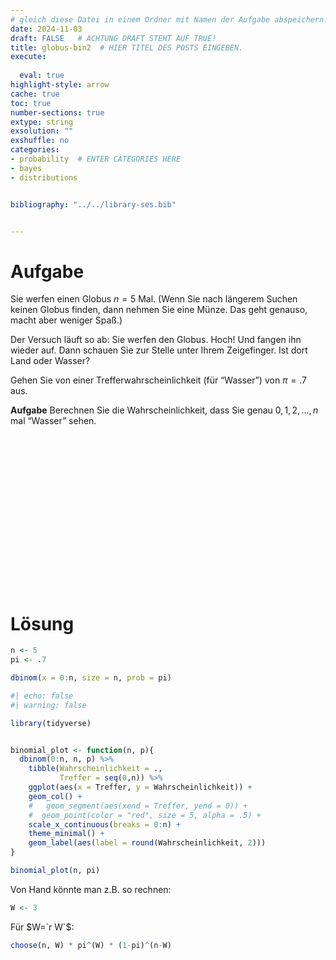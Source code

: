 ```yaml
---
# gleich diese Datei in einem Ordner mit Namen der Aufgabe abspeichern!
date: 2024-11-03
draft: FALSE   # ACHTUNG DRAFT STEHT AUF TRUE!
title: globus-bin2  # HIER TITEL DES POSTS EINGEBEN.
execute: 
  
  eval: true 
highlight-style: arrow 
cache: true
toc: true
number-sections: true
extype: string
exsolution: ""
exshuffle: no
categories:
- probability  # ENTER CATEGORIES HERE
- bayes
- distributions


bibliography: "../../library-ses.bib"


---
```






# Aufgabe 


Sie werfen einen Globus $n=5$ Mal. 
(Wenn Sie nach längerem Suchen keinen Globus finden, dann nehmen Sie eine Münze.
Das geht genauso, macht aber weniger Spaß.)

Der Versuch läuft so ab:
Sie werfen den Globus. Hoch!
Und fangen ihn wieder auf. 
Dann schauen Sie zur Stelle unter Ihrem Zeigefinger.
Ist dort Land oder Wasser?

Gehen Sie von einer Trefferwahrscheinlichkeit (für "Wasser") von $\pi=.7$ aus.


**Aufgabe**
Berechnen Sie die Wahrscheinlichkeit, dass Sie genau $0,1,2,\ldots,n$ mal "Wasser" sehen.

</br>
</br>
</br>

</br>
</br>
</br>

</br>
</br>
</br>

</br>
</br>
</br>











# Lösung 

```r
n <- 5
pi <- .7
```



```r
dbinom(x = 0:n, size = n, prob = pi)
```



```r
#| echo: false
#| warning: false

library(tidyverse)


binomial_plot <- function(n, p){
  dbinom(0:n, n, p) %>% 
    tibble(Wahrscheinlichkeit = .,
           Treffer = seq(0,n)) %>% 
    ggplot(aes(x = Treffer, y = Wahrscheinlichkeit)) +
    geom_col() +
    #   geom_segment(aes(xend = Treffer, yend = 0)) + 
    #  geom_point(color = "red", size = 5, alpha = .5) +
    scale_x_continuous(breaks = 0:n) +
    theme_minimal() +
    geom_label(aes(label = round(Wahrscheinlichkeit, 2)))
}

binomial_plot(n, pi)
```



Von Hand könnte man z.B. so rechnen:



```r
W <- 3
```

Für $W=`r W`$:

```r
choose(n, W) * pi^(W) * (1-pi)^(n-W)
```

